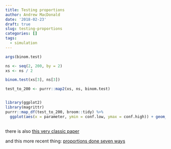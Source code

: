 ```yaml
---
title: Testing proportions
author: Andrew MacDonald
date: '2018-02-23'
draft: true
slug: testing-proportions
categories: []
tags:
  - simulation
---
```


```r
args(binom.test)

ns <- seq(2, 200, by = 2)
xs <- ns / 2

binom.test(xs[3], ns[3])

test_to_200 <- purrr::map2(xs, ns, binom.test)


library(ggplot2)
library(magrittr)
purrr::map_df(test_to_200, broom::tidy) %>% 
  ggplot(aes(x = parameter, ymin = conf.low, ymax = conf.high)) + geom_ribbon()
  
```

there is also [this very classic paper](https://academic.oup.com/biomet/article/26/4/404/291538)

and this more recent thing: [proportions done seven ways](http://citeseerx.ist.psu.edu/viewdoc/summary;jsessionid=BF0333B82FD5B5A73FD66C40CA464E37?doi=10.1.1.326.1772)
